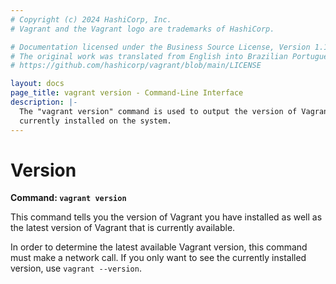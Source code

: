 ```yaml
---
# Copyright (c) 2024 HashiCorp, Inc.
# Vagrant and the Vagrant logo are trademarks of HashiCorp.

# Documentation licensed under the Business Source License, Version 1.1.
# The original work was translated from English into Brazilian Portuguese.
# https://github.com/hashicorp/vagrant/blob/main/LICENSE

layout: docs
page_title: vagrant version - Command-Line Interface
description: |-
  The "vagrant version" command is used to output the version of Vagrant
  currently installed on the system.
---
```


# Version

**Command: `vagrant version`**

This command tells you the version of Vagrant you have installed
as well as the latest version of Vagrant that is currently available.

In order to determine the latest available Vagrant version, this
command must make a network call. If you only want to see the currently
installed version, use `vagrant --version`.

